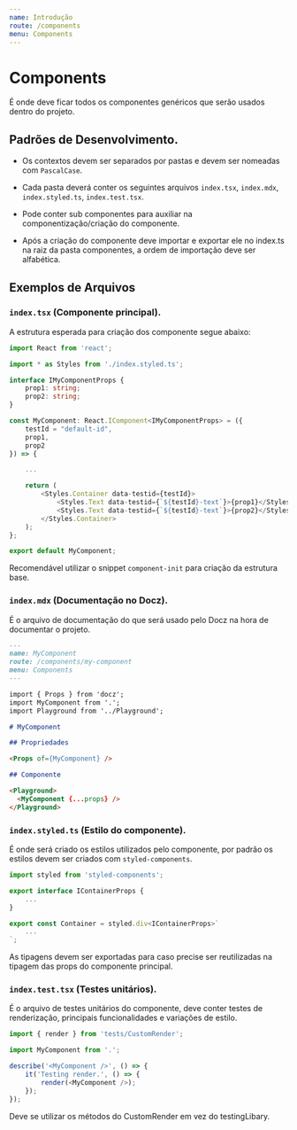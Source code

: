 ```yaml
---
name: Introdução
route: /components
menu: Components
---
```


# Components

É onde deve ficar todos os componentes genéricos que serão usados dentro do projeto.

## Padrões de Desenvolvimento.

- Os contextos devem ser separados por pastas e devem ser nomeadas com `PascalCase`.

- Cada pasta deverá conter os seguintes arquivos `index.tsx`, `index.mdx`, `index.styled.ts`, `index.test.tsx`.

- Pode conter sub componentes para auxiliar na componentização/criação do componente.

- Após a criação do componente deve importar e exportar ele no index.ts na raiz da pasta componentes, a ordem de importação deve ser alfabética.

## Exemplos de Arquivos

### `index.tsx` (Componente principal).

A estrutura esperada para criação dos componente segue abaixo:

```ts
import React from 'react';

import * as Styles from './index.styled.ts';

interface IMyComponentProps {
    prop1: string;
    prop2: string;
}

const MyComponent: React.IComponent<IMyComponentProps> = ({
    testId = "default-id",
    prop1,
    prop2
}) => {

    ...

    return (
        <Styles.Container data-testid={testId}>
            <Styles.Text data-testid={`${testId}-text`}>{prop1}</Styles.Text>
            <Styles.Text data-testid={`${testId}-text`}>{prop2}</Styles.Text>
        </Styles.Container>
    );
};

export default MyComponent;
```

Recomendável utilizar o snippet `component-init` para criação da estrutura base.

### `index.mdx` (Documentação no Docz).

É o arquivo de documentação do que será usado pelo Docz na hora de documentar o projeto.

```md
---
name: MyComponent
route: /components/my-component
menu: Components
---

import { Props } from 'docz';
import MyComponent from '.';
import Playground from '../Playground';

# MyComponent

## Propriedades

<Props of={MyComponent} />

## Componente

<Playground>
  <MyComponent {...props} />
</Playground>
```

### `index.styled.ts` (Estilo do componente).

É onde será criado os estilos utilizados pelo componente, por padrão os estilos devem ser criados com `styled-components`.

```ts
import styled from 'styled-components';

export interface IContainerProps {
    ...
}

export const Container = styled.div<IContainerProps>`
    ...
`;
```

As tipagens devem ser exportadas para caso precise ser reutilizadas na tipagem das props do componente principal.

### `index.test.tsx` (Testes unitários).

É o arquivo de testes unitários do componente, deve conter testes de renderização, principais funcionalidades e variações de estilo.

```ts
import { render } from 'tests/CustomRender';

import MyComponent from '.';

describe('<MyComponent />', () => {
	it('Testing render.', () => {
		render(<MyComponent />);
	});
});
```

Deve se utilizar os métodos do CustomRender em vez do testingLibary.
